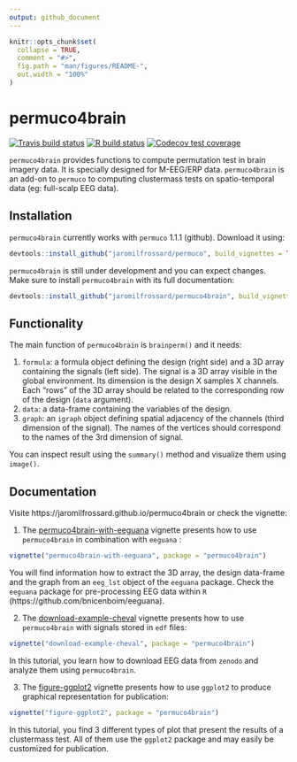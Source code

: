 ```yaml
---
output: github_document
---
```


<!-- README.md is generated from README.Rmd. Please edit that file -->

```r
knitr::opts_chunk$set(
  collapse = TRUE,
  comment = "#>",
  fig.path = "man/figures/README-",
  out.width = "100%"
)
```

# permuco4brain

<!-- badges: start -->
[![Travis build status](https://travis-ci.org/jaromilfrossard/permuco4brain.svg?branch=master)](https://travis-ci.org/jaromilfrossard/permuco4brain)
[![R build status](https://github.com/jaromilfrossard/permuco4brain/workflows/R-CMD-check/badge.svg)](https://github.com/jaromilfrossard/permuco4brain/actions)
[![Codecov test coverage](https://codecov.io/gh/jaromilfrossard/permuco4brain/branch/master/graph/badge.svg)](https://codecov.io/gh/jaromilfrossard/permuco4brain?branch=master)
<!-- badges: end -->

`permuco4brain` provides functions to compute permutation test in brain imagery data. It is specially designed for M-EEG/ERP data. `permuco4brain` is an add-on to `permuco` to computing clustermass tests on spatio-temporal data (eg: full-scalp EEG data).

## Installation

`permuco4brain` currently works with `permuco` 1.1.1 (github). Download it using: 

```r
devtools::install_github("jaromilfrossard/permuco", build_vignettes = TRUE)
```

`permuco4brain` is still under development and you can expect changes. Make sure to install `permuco4brain` with its full documentation:

```r
devtools::install_github("jaromilfrossard/permuco4brain", build_vignettes = TRUE)
```

## Functionality

The main function of `permuco4brain` is `brainperm()` and it needs:

1. `formula`: a formula object defining the design (right side) and a 3D array containing the signals (left side). The signal is a 3D array visible in the global environment. Its dimension is the design X samples X channels. Each "rows" of the 3D array should be related to the corresponding row of the design (`data` argument).
2. `data`: a data-frame containing the variables of the design.
3. `graph`: an `igraph` object defining spatial adjacency of the channels (third dimension of the signal). The names of the vertices should correspond to the names of the 3rd dimension of signal.

You can inspect result using the `summary()` method and visualize them using `image()`.


## Documentation

Visite https://jaromilfrossard.github.io/permuco4brain or check the vignette:

1. The [permuco4brain-with-eeguana](https://jaromilfrossard.github.io/permuco4brain/articles/permuco4brain-with-eeguana.html) vignette presents how to use `permuco4brain` in combination with `eeguana` :

```r
vignette("permuco4brain-with-eeguana", package = "permuco4brain")
```

You will find information how to extract the 3D array, the design data-frame and the graph from an `eeg_lst` object of the `eeguana` package. Check the `eeguana` package for pre-processing EEG data within `R` (https://github.com/bnicenboim/eeguana).


2. The [download-example-cheval](https://jaromilfrossard.github.io/permuco4brain/articles/download-example-cheval.html) vignette presents how to use `permuco4brain` with signals stored in `edf` files:

```r
vignette("download-example-cheval", package = "permuco4brain")
```

In this tutorial, you learn how to download EEG data from `zenodo` and analyze them using `permuco4brain`.


3. The [figure-ggplot2](https://jaromilfrossard.github.io/permuco4brain/articles/figure-ggplot2.html) vignette presents how to use `ggplot2` to produce graphical representation for publication:

```r
vignette("figure-ggplot2", package = "permuco4brain")
```

In this tutorial, you find 3 different types of plot that present the results of a clustermass test. All of them use the `ggplot2` package and may easily be customized for publication.


